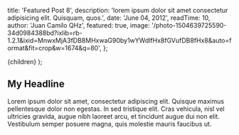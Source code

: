 
  title: 'Featured Post 8',
  description:
    'lorem ipsum dolor sit amet consectetur adipisicing elit. Quisquam, quos.',
  date: 'June 04, 2012',
  readTime: 10,
  author: 'Juan Camilo QHz',
  featured: true,
  image:
    '/photo-1504639725590-34d0984388bd?ixlib=rb-1.2.1&ixid=MnwxMjA3fDB8MHxwaG90by1wYWdlfHx8fGVufDB8fHx8&auto=format&fit=crop&w=1674&q=80',
};

  <PostLayout meta={meta}>{children}</PostLayout>
);

## My Headline

Lorem ipsum dolor sit amet, consectetur adipiscing elit. Quisque maximus pellentesque dolor non egestas. In sed tristique elit. Cras vehicula, nisl vel ultricies gravida, augue nibh laoreet arcu, et tincidunt augue dui non elit. Vestibulum semper posuere magna, quis molestie mauris faucibus ut.
